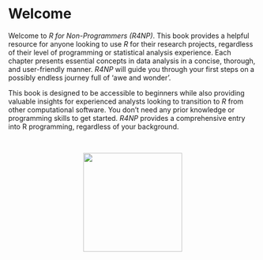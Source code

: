 # Welcome {#welcome .unnumbered .unlisted}

Welcome to *R for Non-Programmers (R4NP)*. This book provides a helpful resource for anyone looking to use *R* for their research projects, regardless of their level of programming or statistical analysis experience. Each chapter presents essential concepts in data analysis in a concise, thorough, and user-friendly manner. *R4NP* will guide you through your first steps on a possibly endless journey full of 'awe and wonder'.

This book is designed to be accessible to beginners while also providing valuable insights for experienced analysts looking to transition to *R* from other computational software. You don't need any prior knowledge or programming skills to get started. *R4NP* provides a comprehensive entry into R programming, regardless of your background.



<BR>


[![](images/cover_art_icons/buy_me_a_coffee_custom.png){width=200 style="display: block; margin-left: auto; margin-right: auto;" target=_blank}](https://www.buymeacoffee.com/thesocialsciencesofa)
